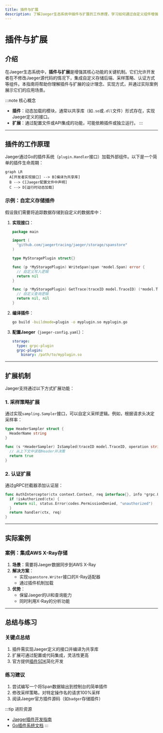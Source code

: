 ```yaml
---
title: 插件与扩展
description: 了解Jaeger生态系统中插件与扩展的工作原理，学习如何通过自定义组件增强分布式追踪功能。
---
```


# 插件与扩展

## 介绍

在Jaeger生态系统中，**插件与扩展**是增强其核心功能的关键机制。它们允许开发者在不修改Jaeger源代码的情况下，集成自定义存储后端、采样策略、认证方式等组件。本指南将帮助你理解插件与扩展的设计理念、实现方式，并通过实际案例展示它们的应用场景。

:::note 核心概念
- **插件**：动态加载的模块，通常以共享库（如`.so`或`.dll`文件）形式存在，实现Jaeger定义的接口。
- **扩展**：通过配置文件或API集成的功能，可能依赖插件或独立运行。
:::

---

## 插件的工作原理

Jaeger通过Go的插件系统（`plugin.Handler`接口）加载外部组件。以下是一个简单的插件生命周期：

```mermaid
graph LR
  A[开发者实现接口] --> B[编译为共享库]
  B --> C[Jaeger配置文件中声明]
  C --> D[运行时动态加载]
```

### 示例：自定义存储插件

假设我们需要将追踪数据存储到自定义的数据库中：

1. **实现接口**：
   ```go
   package main

   import (
     "github.com/jaegertracing/jaeger/storage/spanstore"
   )

   type MyStoragePlugin struct{}

   func (p *MyStoragePlugin) WriteSpan(span *model.Span) error {
     // 自定义写入逻辑
     return nil
   }

   func (p *MyStoragePlugin) GetTrace(traceID model.TraceID) (*model.Trace, error) {
     // 自定义查询逻辑
     return nil, nil
   }
   ```

2. **编译插件**：
   ```bash
   go build -buildmode=plugin -o myplugin.so myplugin.go
   ```

3. **配置Jaeger**（`jaeger-config.yaml`）：
   ```yaml
   storage:
     type: grpc-plugin
     grpc-plugin:
       binary: /path/to/myplugin.so
   ```

---

## 扩展机制

Jaeger支持通过以下方式扩展功能：

### 1. 采样策略扩展
通过实现`sampling.Sampler`接口，可以自定义采样逻辑。例如，根据请求头决定采样率：

```go
type HeaderSampler struct {
  HeaderName string
}

func (s *HeaderSampler) IsSampled(traceID model.TraceID, operation string) bool {
  // 从上下文中读取Header并决策
  return true
}
```

### 2. 认证扩展
通过gRPC拦截器添加认证层：
```go
func AuthInterceptor(ctx context.Context, req interface{}, info *grpc.UnaryServerInfo, handler grpc.UnaryHandler) (resp interface{}, err error) {
  if !isAuthorized(ctx) {
    return nil, status.Error(codes.PermissionDenied, "unauthorized")
  }
  return handler(ctx, req)
}
```

---

## 实际案例

### 案例：集成AWS X-Ray存储
1. **场景**：需要将Jaeger数据同步到AWS X-Ray
2. **解决方案**：
   - 实现`spanstore.Writer`接口的X-Ray适配器
   - 通过插件机制加载
3. **优势**：
   - 保留Jaeger的UI和查询能力
   - 同时利用X-Ray的分析功能

---

## 总结与练习

### 关键点总结
1. 插件需实现Jaeger定义的接口并编译为共享库
2. 扩展可通过配置或代码集成，灵活性更高
3. 官方提供[插件SDK](https://github.com/jaegertracing/jaeger/tree/main/plugin)简化开发

### 练习建议
1. 尝试编写一个将Span数据输出到控制台的简单插件
2. 修改采样策略，对特定操作名的请求100%采样
3. 阅读Jaeger官方插件源码（如`badger`存储插件）

:::tip 进阶资源
- [Jaeger插件开发指南](https://jaegertracing.io/docs/latest/spi/)
- [Go插件系统文档](https://golang.org/pkg/plugin/)
:::